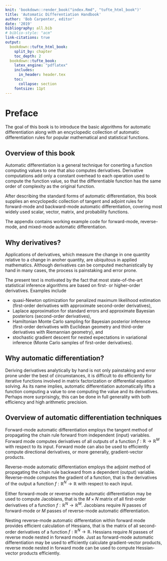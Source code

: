 ```yaml
---
knit: 'bookdown::render_book("index.Rmd", "tufte_html_book")'
title: 'Automatic Differentiation Handbook'
author: 'Bob Carpenter, editor'
date: '2019'
bibliography: all.bib
# biblio-style: "acm"
link-citations: true
output:
  bookdown::tufte_html_book:
    split_by: chapter
    toc_depth: 2
  bookdown::tufte_book:
    latex_engine: "pdflatex"
    includes:
      in_header: header.tex
    toc:
      collapse: section
    fontsize: 11pt
---
```


# Preface {-}

The goal of this book is to introduce the basic algorithms for
automatic differentiation along with an encyclopedic collection of
automatic differentiation rules for popular mathematical and
statistical functions.

## Overview of this book {-}

Automatic differentiation is a general technique for conerting a
function computing values to one that also computes derivatives.
Derivative computations add only a constant overhead to each operation
used to compute the function value, so that the differentiable
function has the same order of complexity as the original function.

After describing the standard forms of automatic differentiation, this
book supplies an encyclopedic collection of tangent and adjoint rules
for forward-mode and backward-mode automatic differentiation, covering
most widely used scalar, vector, matrix, and probability functions.

The appendix contains working example code for forward-mode,
reverse-mode, and mixed-mode automatic differentiation.


## Why derivatives? {-}

Applications of derivatives, which measure the change in one quantity
relative to a change in anoher quantity, are ubiquitous in applied
mathematics.  Although derivatives can be computed mechanistically by
hand in many cases, the process is painstaking and error prone.

The present text is motivated by the fact that most state-of-the-art
statistical inference algorithms are based on first- or higher-order
derivatives.  Examples include

* quasi-Newton optimization for penalized maximum likelihood
estimation (first-order derivatives with approximate second-order
derivatives),
* Laplace approximation for standard errors and approximate Bayesian
posteriors (second-order derivatives),
* Hamiltonian Monte Carlo sampling for Bayesian posterior inference
(first-order derivatives with Euclidean geometry and third-order
derivatives with Riemannian geometry), and
* stochastic gradient descent for nested expectations in variational
inference (Monte Carlo samples of first-order derivatives).

## Why automatic differentiation? {-}

Deriving derivatives analytically by hand is not only painstaking and
error prone under the best of circumstances, it is difficult to do
efficiently for iterative functions involved in matrix factorization
or differential equation solving.  As its name implies, automatic
differentiation automatically lifts a function computing a value to
one computing the value and its derivatives.  Perhaps more
surprisingly, this can be done in full generality with both efficiency
and high arithmetic precision.

## Overview of automatic differentiation techniques {-}

Forward-mode automatic differentiation employs the tangent method of
propagating the chain rule forward from independent (input) variables.
Forward mode computes derivatives of all outputs of a function $f:
\mathbb{R} \rightarrow \mathbb{R}^M$ with respect to its input.
Forward mode can also be used to efficiently compute directional
derivatives, or more generally, gradient-vector products.

Reverse-mode automatic differentiation employs the adjoint method of
propagating the chain rule backward from a dependent (output)
variable.  Reverse-mode computes the gradient of a function, that is
the derivatives of the output a function $f : \mathbb{R}^N \rightarrow
\mathbb{R}$ with respect to each input.

Either forward-mode or reverse-mode automatic differentiation may be
used to compute Jacobians, that is the $M \times N$ matrix of all
first-order derivatives of a function $f:\mathbb{R}^N \rightarrow
\mathbb{R}^M.$ Jacobians require $N$ passes of forward-mode or $M$
passes of reverse-mode automatic differentiation.

Nesting reverse-mode automatic differentation within forward mode
provides efficient calculation of Hessians, that is the matrix of all
second-order derivatives of a function $f:\mathbb{R}^N \rightarrow
\mathbb{R}.$ Hessians require $N$ passes of reverse mode nested in
forward mode.  Just as forward-mode automatic differentiation may be
used to efficiently calculate gradient-vector products, reverse mode
nested in forward mode can be used to compute Hessian-vector products
efficiently.
